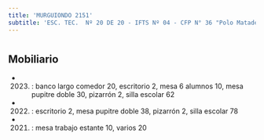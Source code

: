 ```yaml
---
title: 'MURGUIONDO 2151'
subtitle: 'ESC. TEC.  Nº 20 DE 20 - IFTS Nº 04 - CFP N° 36 "Polo Mataderos"'
---
```


#


## Mobiliario

*  (2023) : banco largo comedor 20, escritorio 2, mesa 6 alumnos 10, mesa pupitre doble 30, pizarrón 2, silla escolar 62 

*  (2022) : escritorio 2, mesa pupitre doble 38, pizarrón 2, silla escolar 78 

*  (2021) : mesa trabajo estante 10, varios 20 



